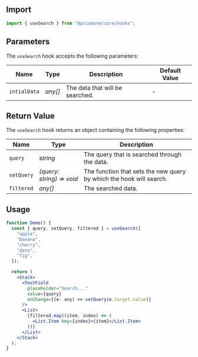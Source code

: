 ## Import

```js
import { useSearch } from "@prismane/core/hooks";
```

## Parameters

The `useSearch` hook accepts the following parameters:

| Name         | Type    | Description                     | Default Value |
| ------------ | ------- | ------------------------------- | ------------- |
| `intialData` | _any[]_ | The data that will be searched. | -             |

## Return Value

The `useSearch` hook returns an object containing the following properties:

| Name       | Type                      | Description                                                         |
| ---------- | ------------------------- | ------------------------------------------------------------------- |
| `query`    | _string_                  | The query that is searched through the data.                        |
| `setQuery` | _(query: string) => void_ | The function that sets the new query by which the hook will search. |
| `filtered` | _any[]_                   | The searched data.                                                  |

## Usage

```jsx preview
function Demo() {
  const { query, setQuery, filtered } = useSearch([
    "apple",
    "banana",
    "cherry",
    "date",
    "fig",
  ]);

  return (
    <Stack>
      <TextField
        placeholder="Search..."
        value={query}
        onChange={(e: any) => setQuery(e.target.value)}
      />
      <List>
        {filtered.map((item, index) => (
          <List.Item key={index}>{item}</List.Item>
        ))}
      </List>
    </Stack>
  );
}
```
